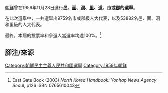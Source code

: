 {{Politics of North Korea}}

[[朝鮮|朝鮮]]曾在1959年11月28日進行'''[[邑|邑]]、[[面|面]]、[[洞_(行政区划)|洞]]、[[里|里]]、[[道|道]]、[[市|市]]或[[郡|郡]]的選舉'''。

在此次選舉中，一共選舉出9759名市或郡級人大代表，以及53882名邑、面、洞和里級的人大代表。

最終，本屆的投票率和參選人當選率均達100%。<ref>East Gate Book (2003) ''North Korea Handbook: Yonhap News Agency Seoul'', p126 ISBN 0765610043 </ref>

==腳注/來源==
{{Reflist}}

{{North Korean elections}}

[[Category:朝鮮民主主義人民共和國選舉|Category:朝鮮民主主義人民共和國選舉]]
[[Category:1959年朝鲜|Category:1959年朝鲜]]